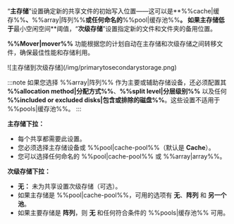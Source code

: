 “**主存储**”设置确定新的共享文件的初始写入位置——这可以是\*\*%%cache|缓存%%**、**%%array|阵列%%**或任何命名的**%%pool|缓存池%%**。 如果主存储低于**最小空闲空间\*\*阈值，“**次级存储**”设置指定新的文件和文件夹的备用位置。

**%%Mover|mover%%** 功能根据您的计划自动在主存储和次级存储之间转移文件，确保最佳性能和存储利用。

<div style={{ margin: 'auto', maxWidth: '312px', display: 'flex', flexDirection: 'column', alignItems: 'center' }}>
  ![主存储到次级存储](/img/primarytosecondarystorage.png)
</div>

:::note
如果您选择 %%array|阵列%% 作为主要或辅助存储设备，还必须配置其 **%%allocation method|分配方式%%**、**%%split level|分层级别%%** 以及任何 **%%included or excluded disks|包含或排除的磁盘%%**。这些设置不适用于 %%pools|缓存池%%。
:::

**主存储下拉：**

- 每个共享都需要此设置。
- 您必须选择主存储设备或 %%pool|cache-pool%%（默认是 **Cache**）。
- 您可以选择任何命名的 %%pool|cache-pool%% 或 %%array|array%%。

**次级存储下拉：**

- **无：** 未为共享设置次级存储（可选）。
- 如果主存储是 %%pool|cache-pool%%，可用的选项有 **无**、**阵列** 和 **另一个池**。
- 如果主要存储是 **阵列**，则 **无** 和任何符合条件的 %%pools|缓存池%% 可用。
